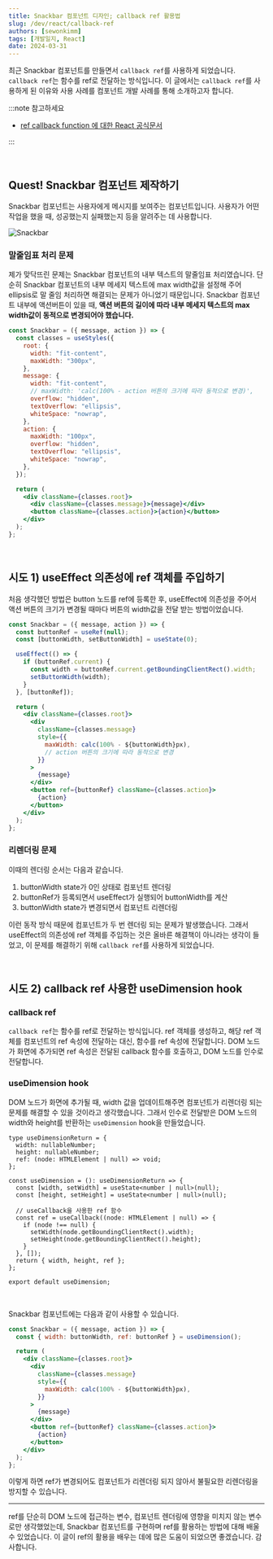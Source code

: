 ```yaml
---
title: Snackbar 컴포넌트 디자인; callback ref 활용법
slug: /dev/react/callback-ref
authors: [sewonkimm]
tags: [개발일지, React]
date: 2024-03-31
---
```


최근 Snackbar 컴포넌트를 만들면서 `callback ref`를 사용하게 되었습니다. `callback ref`는 함수를 ref로 전달하는 방식입니다. 이 글에서는 `callback ref`를 사용하게 된 이유와 사용 사례를 컴포넌트 개발 사례를 통해 소개하고자 합니다.

:::note 참고하세요

- [ref callback function 에 대한 React 공식문서](https://react.dev/reference/react-dom/components/common#ref-callback)

:::

<br />

## Quest! Snackbar 컴포넌트 제작하기

Snackbar 컴포넌트는 사용자에게 메시지를 보여주는 컴포넌트입니다. 사용자가 어떤 작업을 했을 때, 성공했는지 실패했는지 등을 알려주는 데 사용합니다.

![Snackbar](./snackbar.png)

### 말줄임표 처리 문제

제가 맞닥뜨린 문제는 Snackbar 컴포넌트의 내부 텍스트의 말줄임표 처리였습니다. 단순히 Snackbar 컴포넌트의 내부 메세지 텍스트에 max width값을 설정해 주어 ellipsis로 말 줄임 처리하면 해결되는 문제가 아니었기 때문입니다. Snackbar 컴포넌트 내부에 액션버튼이 있을 때, **액션 버튼의 길이에 따라 내부 메세지 텍스트의 max width값이 동적으로 변경되어야 했습니다.**

```jsx
const Snackbar = ({ message, action }) => {
  const classes = useStyles({
    root: {
      width: "fit-content",
      maxWidth: "300px",
    },
    message: {
      width: "fit-content",
      // maxWidth: 'calc(100% - action 버튼의 크기에 따라 동적으로 변경)',
      overflow: "hidden",
      textOverflow: "ellipsis",
      whiteSpace: "nowrap",
    },
    action: {
      maxWidth: "100px",
      overflow: "hidden",
      textOverflow: "ellipsis",
      whiteSpace: "nowrap",
    },
  });

  return (
    <div className={classes.root}>
      <div className={classes.message}>{message}</div>
      <button className={classes.action}>{action}</button>
    </div>
  );
};
```

<!--truncate-->

<br />

## 시도 1) useEffect 의존성에 ref 객체를 주입하기

처음 생각했던 방법은 button 노드를 ref에 등록한 후, useEffect에 의존성을 주어서 액션 버튼의 크기가 변경될 때마다 버튼의 width값을 전달 받는 방법이었습니다.

```jsx
const Snackbar = ({ message, action }) => {
  const buttonRef = useRef(null);
  const [buttonWidth, setButtonWidth] = useState(0);

  useEffect(() => {
    if (buttonRef.current) {
      const width = buttonRef.current.getBoundingClientRect().width;
      setButtonWidth(width);
    }
  }, [buttonRef]);

  return (
    <div className={classes.root}>
      <div
        className={classes.message}
        style={{
          maxWidth: calc(100% - ${buttonWidth}px),
          // action 버튼의 크기에 따라 동적으로 변경
        }}
      >
        {message}
      </div>
      <button ref={buttonRef} className={classes.action}>
        {action}
      </button>
    </div>
  );
};
```

### 리렌더링 문제

이때의 렌더링 순서는 다음과 같습니다.

1. buttonWidth state가 0인 상태로 컴포넌트 렌더링
2. buttonRef가 등록되면서 useEffect가 실행되어 buttonWidth를 계산
3. buttonWidth state가 변경되면서 컴포넌트 리렌더링

이런 동작 방식 때문에 컴포넌트가 두 번 렌더링 되는 문제가 발생했습니다. 그래서 useEffect의 의존성에 ref 객체를 주입하는 것은 올바른 해결책이 아니라는 생각이 들었고, 이 문제를 해결하기 위해 `callback ref`를 사용하게 되었습니다.

<br />

## 시도 2) callback ref 사용한 useDimension hook

### callback ref

`callback ref`는 함수를 ref로 전달하는 방식입니다. ref 객체를 생성하고, 해당 ref 객체를 컴포넌트의 ref 속성에 전달하는 대신, 함수를 ref 속성에 전달합니다. DOM 노드가 화면에 추가되면 ref 속성은 전달된 callback 함수를 호출하고, DOM 노드를 인수로 전달합니다.

### useDimension hook

DOM 노드가 화면에 추가될 때, width 값을 업데이트해주면 컴포넌트가 리렌더링 되는 문제를 해결할 수 있을 것이라고 생각했습니다. 그래서 인수로 전달받은 DOM 노드의 width와 height를 반환하는 `useDimension` hook을 만들었습니다.

```tsx
type useDimensionReturn = {
  width: nullableNumber;
  height: nullableNumber;
  ref: (node: HTMLElement | null) => void;
};

const useDimension = (): useDimensionReturn => {
  const [width, setWidth] = useState<number | null>(null);
  const [height, setHeight] = useState<number | null>(null);

  // useCallback을 사용한 ref 함수
  const ref = useCallback((node: HTMLElement | null) => {
    if (node !== null) {
      setWidth(node.getBoundingClientRect().width);
      setHeight(node.getBoundingClientRect().height);
    }
  }, []);
  return { width, height, ref };
};

export default useDimension;
```

<br />

Snackbar 컴포넌트에는 다음과 같이 사용할 수 있습니다.

```jsx
const Snackbar = ({ message, action }) => {
  const { width: buttonWidth, ref: buttonRef } = useDimension();

  return (
    <div className={classes.root}>
      <div
        className={classes.message}
        style={{
          maxWidth: calc(100% - ${buttonWidth}px),
        }}
      >
        {message}
      </div>
      <button ref={buttonRef} className={classes.action}>
        {action}
      </button>
    </div>
  );
};
```

이렇게 하면 ref가 변경되어도 컴포넌트가 리렌더링 되지 않아서 불필요한 리렌더링을 방지할 수 있습니다.

---

ref를 단순히 DOM 노드에 접근하는 변수, 컴포넌트 렌더링에 영향을 미치지 않는 변수로만 생각했었는데, Snackbar 컴포넌트를 구현하며 ref를 활용하는 방법에 대해 배울 수 있었습니다. 이 글이 ref의 활용을 배우는 데에 많은 도움이 되었으면 좋겠습니다. 감사합니다.
